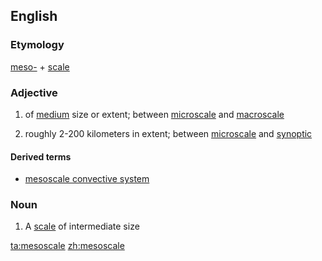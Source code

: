 ==English==

===Etymology===
[[meso-]] + [[scale]]

===Adjective===
{{en-adj|-}}

# of [[medium]] size or extent; between [[microscale]] and [[macroscale]]
# {{context|meteorology|of a weather phenomenon}} roughly 2-200 kilometers in extent; between [[microscale]] and [[synoptic]]

====Derived terms====
*[[mesoscale convective system]]

===Noun===
{{en-noun}}

# A [[scale]] of intermediate size

[[ta:mesoscale]]
[[zh:mesoscale]]